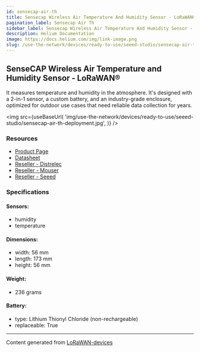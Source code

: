 ```yaml
---
id: sensecap-air-th
title: Sensecap Wireless Air Temperature And Humidity Sensor - LoRaWAN®
pagination_label: Sensecap Air Th
sidebar_label: Sensecap Wireless Air Temperature And Humidity Sensor - LoRaWAN®
description: Helium Documentation
image: https://docs.helium.com/img/link-image.png
slug: /use-the-network/devices/ready-to-use/seeed-studio/sensecap-air-th
---
```



## SenseCAP Wireless Air Temperature and Humidity Sensor - LoRaWAN®

It measures temperature and humidity in the atmosphere. It's designed with a 2-in-1 sensor, a custom
battery, and an industry-grade enclosure, optimized for outdoor use cases that need reliable data
collection for years.

<img
  src={useBaseUrl(
    'img/use-the-network/devices/ready-to-use/seeed-studio/sensecap-air-th-deployment.jpg',
  )}
/>

### Resources

- [Product Page](https://www.seeedstudio.com/LoRaWAN-Soil-Moisture-and-Temperature-Sensor-EU868-p-4316.html)
- [Datasheet](https://files.seeedstudio.com/products/317990687/res/LoRaWAN%20Gateway%20and%20Wireless%20Sensor%20Catalog-V1.6%20NEW.pdf)
- [Reseller - Distrelec](https://www.distrelec.nl/en/sensecap-lorawan-wireless-air-temperature-and-humidity-sensor-ip66-868mhz-seeed-studio-114991726/p/30167647?q=sensecap&pos=4&origPos=4&origPageSize=50&track=true)
- [Reseller - Mouser](https://www.mouser.com/new/seeed-studio/seeed-sensecap-lora-air-temp-sensor/)
- [Reseller - Seeed](https://www.seeedstudio.com/LoRaWAN-Air-Temperature-and-Humidity-Sensor-EU868-p-4307.html)

### Specifications

#### Sensors:

- humidity
- temperature

#### Dimensions:

- width: 56 mm
- length: 173 mm
- height: 56 mm

#### Weight:

- 236 grams

#### Battery:

- type: Lithium Thionyl Chloride (non-rechargeable)
- replaceable: True

---

Content generated from [LoRaWAN-devices](https://github.com/TheThingsNetwork/lorawan-devices)
